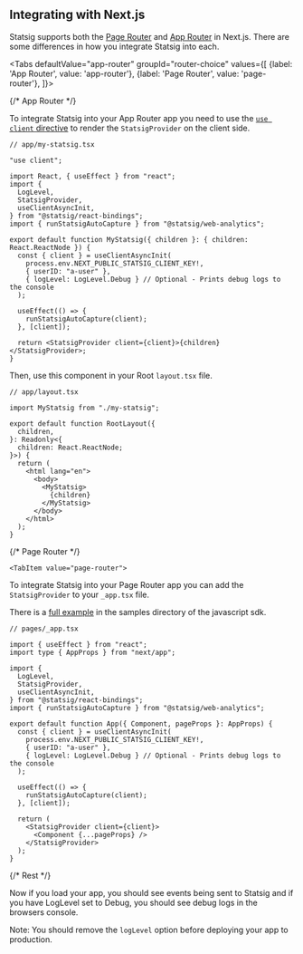 
## Integrating with Next.js

Statsig supports both the [Page Router](https://nextjs.org/docs/pages) and [App Router](https://nextjs.org/docs/app) in Next.js. 
There are some differences in how you integrate Statsig into each.

<Tabs
  defaultValue="app-router"
  groupId="router-choice"
  values={[
    {label: 'App Router', value: 'app-router'},
    {label: 'Page Router', value: 'page-router'},
  ]}>




{/* App Router */}


  <TabItem value="app-router">

To integrate Statsig into your App Router app you need to use the 
[`use client` directive](https://nextjs.org/docs/app/building-your-application/rendering/client-components) 
to render the `StatsigProvider` on the client side.

```tsx
// app/my-statsig.tsx

"use client";

import React, { useEffect } from "react";
import {
  LogLevel,
  StatsigProvider,
  useClientAsyncInit,
} from "@statsig/react-bindings";
import { runStatsigAutoCapture } from "@statsig/web-analytics";

export default function MyStatsig({ children }: { children: React.ReactNode }) {
  const { client } = useClientAsyncInit(
    process.env.NEXT_PUBLIC_STATSIG_CLIENT_KEY!,
    { userID: "a-user" },
    { logLevel: LogLevel.Debug } // Optional - Prints debug logs to the console
  );

  useEffect(() => {
    runStatsigAutoCapture(client);
  }, [client]);

  return <StatsigProvider client={client}>{children}</StatsigProvider>;
}
```

Then, use this component in your Root `layout.tsx` file.

```tsx
// app/layout.tsx

import MyStatsig from "./my-statsig";

export default function RootLayout({
  children,
}: Readonly<{
  children: React.ReactNode;
}>) {
  return (
    <html lang="en">
      <body>
        <MyStatsig>
          {children}
        </MyStatsig>
      </body>
    </html>
  );
}
```


  </TabItem>









{/* Page Router */}

    <TabItem value="page-router">
To integrate Statsig into your Page Router app you can add the `StatsigProvider` to your `_app.tsx` file.

There is a [full example](https://github.com/statsig-io/private-js-client-monorepo/tree/main/samples/next-js-pages-router-sample) in the samples directory of the javascript sdk.

```tsx
// pages/_app.tsx

import { useEffect } from "react";
import type { AppProps } from "next/app";

import {
  LogLevel,
  StatsigProvider,
  useClientAsyncInit,
} from "@statsig/react-bindings";
import { runStatsigAutoCapture } from "@statsig/web-analytics";

export default function App({ Component, pageProps }: AppProps) {
  const { client } = useClientAsyncInit(
    process.env.NEXT_PUBLIC_STATSIG_CLIENT_KEY!,
    { userID: "a-user" },
    { logLevel: LogLevel.Debug } // Optional - Prints debug logs to the console
  );

  useEffect(() => {
    runStatsigAutoCapture(client);
  }, [client]);

  return (
    <StatsigProvider client={client}>
      <Component {...pageProps} />
    </StatsigProvider>
  );
}
```

  </TabItem>
</Tabs>




{/* Rest */}


Now if you load your app, you should see events being sent to Statsig and if you have LogLevel set to Debug, you should see debug logs in the browsers console.

Note: You should remove the `logLevel` option before deploying your app to production.
